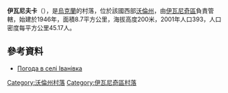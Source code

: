 {{coord|50|41|52|N|24|22|32|E|scale:30000|display=title}}

'''伊瓦尼夫卡'''（{{lang-uk|Іванівка}}），是[[烏克蘭|烏克蘭]]的村落，位於該國西部[[沃倫州|沃倫州]]，由[[伊瓦尼奇區|伊瓦尼奇區]]負責管轄，始建於1946年，面積8.7平方公里，海拔高度200米，2001年人口393，人口密度每平方公里45.17人。

==參考資料==
* [http://weather.in.ua/ua/volynskaja/9276 Погода в селі Іванівка] {{Wayback|url=http://weather.in.ua/ua/volynskaja/9276 |date=20200919160028 }}

[[Category:沃倫州村落|Category:沃倫州村落]]
[[Category:伊瓦尼奇區村落|Category:伊瓦尼奇區村落]]


{{Volyn-geo-stub}}